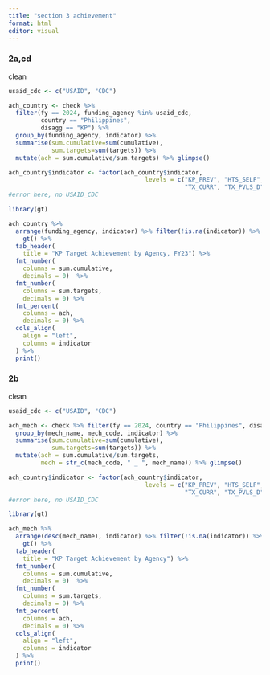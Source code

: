 ```yaml
---
title: "section 3 achievement"
format: html
editor: visual
---
```


### 2a,cd

clean

```r
usaid_cdc <- c("USAID", "CDC")

ach_country <- check %>% 
  filter(fy == 2024, funding_agency %in% usaid_cdc, 
         country == "Philippines",
         disagg == "KP") %>%
  group_by(funding_agency, indicator) %>%
  summarise(sum.cumulative=sum(cumulative),
            sum.targets=sum(targets)) %>%
  mutate(ach = sum.cumulative/sum.targets) %>% glimpse()

ach_country$indicator <- factor(ach_country$indicator,
                                      levels = c("KP_PREV", "HTS_SELF", "HTS_TST", "HTS_TST_POS", "TX_NEW",
                                                 "TX_CURR", "TX_PVLS_D", "TX_PVLS_N", "PrEP_NEW", "PrEP_CURR", "PrEP_CT"))
#error here, no USAID_CDC

library(gt)

ach_country %>%
  arrange(funding_agency, indicator) %>% filter(!is.na(indicator)) %>%
    gt() %>%
  tab_header(
    title = "KP Target Achievement by Agency, FY23") %>%
  fmt_number(
    columns = sum.cumulative,
    decimals = 0)  %>%
  fmt_number(
    columns = sum.targets,
    decimals = 0) %>%
  fmt_percent(
    columns = ach,
    decimals = 0) %>%
  cols_align(
    align = "left",
    columns = indicator
  ) %>%
  print()
```

### 2b

clean

```r
usaid_cdc <- c("USAID", "CDC")

ach_mech <- check %>% filter(fy == 2024, country == "Philippines", disagg == "KP") %>%
  group_by(mech_name, mech_code, indicator) %>%
  summarise(sum.cumulative=sum(cumulative),
            sum.targets=sum(targets)) %>%
  mutate(ach = sum.cumulative/sum.targets,
         mech = str_c(mech_code, " _ ", mech_name)) %>% glimpse()

ach_country$indicator <- factor(ach_country$indicator,
                                      levels = c("KP_PREV", "HTS_SELF", "HTS_TST", "HTS_TST_POS", "TX_NEW",
                                                 "TX_CURR", "TX_PVLS_D", "TX_PVLS_N", "PrEP_NEW", "PrEP_CURR", "PrEP_CT"))
#error here, no USAID_CDC

library(gt)

ach_mech %>%
  arrange(desc(mech_name), indicator) %>% filter(!is.na(indicator)) %>%
    gt() %>%
  tab_header(
    title = "KP Target Achievement by Agency") %>%
  fmt_number(
    columns = sum.cumulative,
    decimals = 0)  %>%
  fmt_number(
    columns = sum.targets,
    decimals = 0) %>%
  fmt_percent(
    columns = ach,
    decimals = 0) %>%
  cols_align(
    align = "left",
    columns = indicator
  ) %>%
  print()
```
